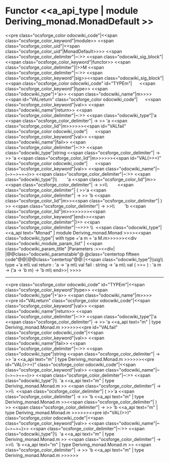 =Functor <<a_api_type | module Deriving_monad.MonadDefault >> =
<<pre class="ocsforge_color odocwiki_code"|<<span class="ocsforge_color_keyword"|module>> <<span class="ocsforge_color_uid"|<<span class="ocsforge_color_uid"|MonadDefault>>>> <<span class="ocsforge_color_delimiter"|~:>> <<span class="odocwiki_sig_block"|<<span class="ocsforge_color_keyword"|functor>> <<span class="ocsforge_color_delimiter"|(>>M <<span class="ocsforge_color_delimiter"|~:>> <<span class="ocsforge_color_keyword"|sig>><<span class="odocwiki_sig_block"|<<span class="ocsforge_color odocwiki_code" id="TYPEm"|      <<span class="ocsforge_color_keyword"|type>> <<span class="odocwiki_type"|+'a>> <<span class="odocwiki_name"|m>>>><<span id="VALreturn" class="ocsforge_color odocwiki_code"|      <<span class="ocsforge_color_keyword"|val>> <<span class="odocwiki_name"|return>> <<span class="ocsforge_color_delimiter"|~:>> <<span class="odocwiki_type"|'a <<span class="ocsforge_color_delimiter"| -> >> 'a <<span class="ocsforge_color_lid"|m>>>>>><<span id="VALfail" class="ocsforge_color odocwiki_code"|      <<span class="ocsforge_color_keyword"|val>> <<span class="odocwiki_name"|fail>> <<span class="ocsforge_color_delimiter"|~:>> <<span class="odocwiki_type"|string <<span class="ocsforge_color_delimiter"| -> >> 'a <<span class="ocsforge_color_lid"|m>>>>>><<span id="VAL(>>=)" class="ocsforge_color odocwiki_code"|      <<span class="ocsforge_color_keyword"|val>> <<span class="odocwiki_name"|~(~>~>~=~)>> <<span class="ocsforge_color_delimiter"|~:>> <<span class="odocwiki_type"|\\        'a <<span class="ocsforge_color_lid"|m>> <<span class="ocsforge_color_delimiter"| -> >>\\        <<span class="ocsforge_color_delimiter"| ( >>'a <<span class="ocsforge_color_delimiter"| -> >> 'b <<span class="ocsforge_color_lid"|m>><<span class="ocsforge_color_delimiter"| ) >> <<span class="ocsforge_color_delimiter"| -> >>\\        'b <<span class="ocsforge_color_lid"|m>>>>>>>><<span class="ocsforge_color_keyword"|end>><<span class="ocsforge_color_delimiter"|)>> <<span class="ocsforge_color_delimiter"|-~>>> \\  <<span class="odocwiki_type"|<<a_api text="Monad" | module Deriving_monad.Monad >>>><<span class="odocwiki_type"|  with type +'a m = 'a M.m>>>>>><<div class="odocwiki_module_param_list" | <<span class="odocwiki_param_title" |Parameters :>><<div|
|@@class="odocwiki_paramstable"@ @class="centertop fifteen code"@@{{{M}}}|@@class="centertop"@@:|<<span class="odocwiki_type"|\\sig\\         type +'a m\\         val return : 'a -> 'a m\\         val fail : string -> 'a m\\         val ( >>= ) : 'a m -> ('a -> 'b m) -> 'b m\\       end>>|
>>>>

----
<<pre class="ocsforge_color odocwiki_code" id="TYPEm"|<<span class="ocsforge_color_keyword"|type>> <<span class="odocwiki_type"|+'a>> <<span class="odocwiki_name"|m>>>><<pre id="VALreturn" class="ocsforge_color odocwiki_code"|<<span class="ocsforge_color_keyword"|val>> <<span class="odocwiki_name"|return>> <<span class="ocsforge_color_delimiter"|~:>> <<span class="odocwiki_type"|'a <<span class="ocsforge_color_delimiter"| -> >> 'a <<a_api text="m" | type Deriving_monad.Monad.m >>>>>><<pre id="VALfail" class="ocsforge_color odocwiki_code"|<<span class="ocsforge_color_keyword"|val>> <<span class="odocwiki_name"|fail>> <<span class="ocsforge_color_delimiter"|~:>> <<span class="odocwiki_type"|string <<span class="ocsforge_color_delimiter"| -> >> 'a <<a_api text="m" | type Deriving_monad.Monad.m >>>>>><<pre id="VAL(>>=)" class="ocsforge_color odocwiki_code"|<<span class="ocsforge_color_keyword"|val>> <<span class="odocwiki_name"|~(~>~>~=~)>> <<span class="ocsforge_color_delimiter"|~:>> <<span class="odocwiki_type"|\\  'a <<a_api text="m" | type Deriving_monad.Monad.m >> <<span class="ocsforge_color_delimiter"| -> >>\\  <<span class="ocsforge_color_delimiter"| ( >>'a <<span class="ocsforge_color_delimiter"| -> >> 'b <<a_api text="m" | type Deriving_monad.Monad.m >><<span class="ocsforge_color_delimiter"| ) >> <<span class="ocsforge_color_delimiter"| -> >> 'b <<a_api text="m" | type Deriving_monad.Monad.m >>>>>><<pre id="VAL(>>)" class="ocsforge_color odocwiki_code"|<<span class="ocsforge_color_keyword"|val>> <<span class="odocwiki_name"|~(~>~>~)>> <<span class="ocsforge_color_delimiter"|~:>> <<span class="odocwiki_type"|\\  'a <<a_api text="m" | type Deriving_monad.Monad.m >> <<span class="ocsforge_color_delimiter"| -> >>\\  'b <<a_api text="m" | type Deriving_monad.Monad.m >> <<span class="ocsforge_color_delimiter"| -> >> 'b <<a_api text="m" | type Deriving_monad.Monad.m >>>>>>